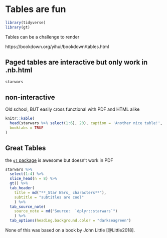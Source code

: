 # Tables are fun

```r
library(tidyverse)
library(gt)
```


Tables can be a challenge to render

https://bookdown.org/yihui/bookdown/tables.html

## Paged tables are interactive but only work in .nb.html

```r
starwars
```


## non-interactive

Old school, BUT easily cross functional with PDF and HTML alike

```r
knitr::kable(
  head(starwars %>% select(1:6), 20), caption = 'Another nice table!',
  booktabs = TRUE
)
```

## Great Tables

the [`gt` package](https://gt.rstudio.com/) is awesome but doesn't work in PDF

```r
starwars %>% 
  select(1:4) %>% 
  slice_head(n = 8) %>% 
  gt() %>% 
  tab_header(
    title = md("**_Star Wars_ characters**"),
    subtitle = "subtitles are cool"
    ) %>% 
  tab_source_note(
    source_note = md("Source:  `dplyr::starwars`")
    ) %>% 
  tab_options(heading.background.color = "darkseagreen")
```



None of this was based on a book by John Little [@Little2018].

